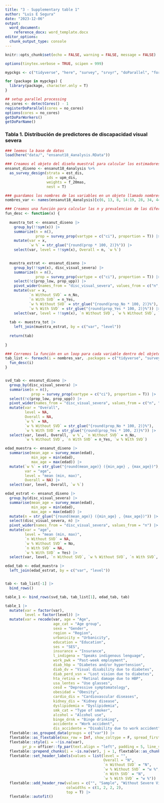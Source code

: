 ```yaml
---
title: "3 - Supplementary table 1"
author: "Luis E Segura"
date: "2023-12-06"
output: 
  word_document: 
    reference_docx: word_template.docx
editor_options: 
  chunk_output_type: console
---
```


```r
knitr::opts_chunk$set(echo = FALSE, warning = FALSE, message = FALSE)

options(tinytex.verbose = TRUE, scipen = 999)

mypckgs <- c("tidyverse", "here", "survey", "srvyr", "doParallel", "foreach")

for (package in mypckgs) {
  library(package, character.only = T)
}

## setup parallel processing
no_cores <- detectCores() - 1  
registerDoParallel(cores = no_cores)
options(cores = no_cores)
getDoParWorkers()                   
getDoParName()

```

### Tabla 1. Distribución de predictores de discapacidad visual severa

```r
### leemos la base de datos
load(here("data/", "ensanut18_4analysis.RData"))
```

```r
### Creamos el objeto del diseño muestral para calcular los estimadores ponderados (p.ej., prevalencias)
ensanut_diseno <- ensanut18_4analysis %>%
  as_survey_design(strata = est_dis, 
                   ids = upm_dis, 
                   weights = f_20mas, 
                   nest = T)
```

```r
### guardamos los nombres de las variables en un objeto llamado nombres_var
nombres_var <- names(ensanut18_4analysis)[c(6, 13, 8, 14:19, 28, 34, 44, 24:25, 27, 35:37, 33, 38:42)]

### Creamos una función para calcular las n y prevalencias de las diferentes covariables.
fun_desc <- function(x) {
  
  muestra_tot <- ensanut_diseno |>
    group_by(!!sym(x)) |>
    summarize(n = n(), 
              prop = survey_prop(vartype = c("ci"), proportion = T)) |>
    mutate(var = x, 
           `w %` = str_glue("{round(prop * 100, 2)}%")) |>
    select(var, level = !!sym(x), Overall = n, `w %`)
  

  muestra_estrat <- ensanut_diseno |>
    group_by(!!sym(x), disc_visual_severa) |>
    summarize(n = n(), 
              prop = survey_prop(vartype = c("ci"), proportion = T)) |>
    select(!c(prop_low, prop_upp)) |>
    pivot_wider(names_from = "disc_visual_severa", values_from = c("n", "prop")) |>
    mutate(var = x, 
           `n Without SVD` = n_No,
           `n With SVD` = n_Yes,
           `w % Without SVD` = str_glue("{round(prop_No * 100, 2)}%"), 
           `w % With SVD` = str_glue("{round(prop_Yes * 100, 2)}%")) |>
    select(var, level = !!sym(x), `n Without SVD`, `w % Without SVD`, `n With SVD`, `w % With SVD`)
  
  tab <- muestra_tot |> 
    left_join(muestra_estrat, by = c("var", "level")) 
  
  return(tab)
    
}


```

```r
### Corremos la función en un loop para cada variable dentro del objeto `nombres_var`
tab_list <- foreach(i = nombres_var, .packages = c("tidyverse", "survey", "srvyr")) %dopar% {
  fun_desc(i)
}


svd_tab <- ensanut_diseno |>
  group_by(disc_visual_severa) |>
  summarise(n = n(), 
            prop = survey_prop(vartype = c("ci"), proportion = T)) |>
  select(!c(prop_low, prop_upp)) |>
  pivot_wider(names_from = "disc_visual_severa", values_from = c("n", "prop")) |>
  mutate(var = "Overall", 
         level = NA, 
         Overall = NA, 
         `w %` = NA, 
         `w % Without SVD` = str_glue("{round(prop_No * 100, 2)}%"), 
         `w % With SVD` = str_glue("{round(prop_Yes * 100, 2)}%")) |>
  select(var, level, Overall, `w %`, `n Without SVD` = n_No, 
         `w % Without SVD`, `n With SVD` = n_Yes, `w % With SVD`)

edad_muestra <- ensanut_diseno |>
  summarise(mean_age = survey_mean(edad), 
            min_age = min(edad), 
            max_age = max(edad)) |>
  mutate(`w %` = str_glue("{round(mean_age)} ({min_age} , {max_age})"), 
         var = "age",
         level = "mean (min, max)", 
         Overall = NA) |>
  select(var, level, Overall, `w %`)

edad_estrat <- ensanut_diseno |>
  group_by(disc_visual_severa) |>
  summarise(mean_age = survey_mean(edad), 
            min_age = min(edad), 
            max_age = max(edad)) |>
  mutate(n = str_glue("{round(mean_age)} ({min_age} , {max_age})")) |>
  select(disc_visual_severa, n) |>
  pivot_wider(names_from = "disc_visual_severa", values_from = "n") |>
  mutate(var = "age",
         level = "mean (min, max)", 
         `n Without SVD` = NA, 
         `w % Without SVD` = No,
         `n With SVD` = NA, 
         `w % With SVD` = Yes) |>
  select(var, level, `n Without SVD`, `w % Without SVD`, `n With SVD`, `w % With SVD`)

edad_tab <- edad_muestra |>
  left_join(edad_estrat, by = c("var", "level"))


tab <- tab_list[-1] |>
  bind_rows()

table_1 <- bind_rows(svd_tab, tab_list[1], edad_tab, tab)


```

```r
table_1 |>
  mutate(var = factor(var), 
         level = factor(level)) |>
  mutate(var = recode(var, age = "Age", 
                      age_cat = "Age group", 
                      sexo = "Gender", 
                      region = "Region",
                      urbanicity = "Urbanicity", 
                      education = "Education", 
                      ses = "SES", 
                      insurance = "Insurance", 
                      l_indigena = "Speaks indigenous lenguage", 
                      work_pwk = "Past-week employment", 
                      diab_hbp = "Diabetes and/or hypertension", 
                      diab_dv = "Visual disability due to diabetes", 
                      diab_perd_vsn = "Lost vision due to diabetes", 
                      hta_retina = "Retinal damage due to HBP", 
                      usa_lentes = "Use glasses", 
                      cesd = "Depressive symptomatology", 
                      obesidad = "Obesity", 
                      cardio_dis = "Cardiovascular diseases", 
                      kidney_dis = "Kidney disease", 
                      dyslipidemia = "Dyslipidemia", 
                      smk_cat = "Type of smoker", 
                      alcohol = "Alcohol use", 
                      binge_drnk = "Binge drinking", 
                      accidente = "Work accident", 
                      dis_accidente = "Disability due to work accident")) |>
  flextable::as_grouped_data(groups = c("var")) |>
  flextable::as_flextable(max_row = Inf, show_coltype = F, spread_first_col = TRUE, hide_grouplabel = TRUE, groups_to = "titles") |>
  flextable::style(i = ~!is.na(var),
        pr_p = officer::fp_par(text.align = "left", padding = 5, line_spacing = 1.5)) |>
  flextable::prepend_chunks(i = ~is.na(var), j = 1, flextable::as_chunk("\t")) |>
  flextable::set_header_labels(values = list(level = "", 
                                             Overall = "N", 
                                             `n Without SVD` = "N", 
                                             `w % Without SVD` = "w %", 
                                             `n With SVD` = "N", 
                                             `w % With SVD` = "w %")) |>
  flextable::add_header_row(values = c("", "Sample", "Without Severe Visual Disability", "With Severe Visual Disability"), 
                            colwidths = c(1, 2, 2, 2), 
                            top = T) |>
  flextable::autofit()
```

